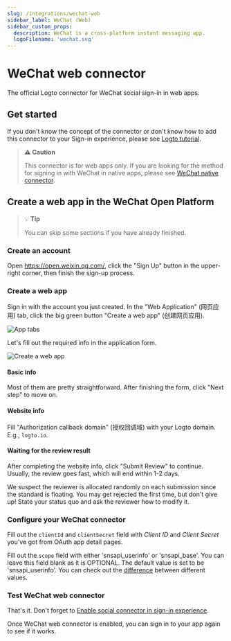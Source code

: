 ```yaml
---
slug: /integrations/wechat-web
sidebar_label: WeChat (Web)
sidebar_custom_props:
  description: WeChat is a cross-platform instant messaging app.
  logoFilename: 'wechat.svg'
---
```



<GuideTip />

# WeChat web connector

The official Logto connector for WeChat social sign-in in web apps.

## Get started

If you don't know the concept of the connector or don't know how to add this connector to your Sign-in experience, please see [Logto tutorial](/connectors/social-connectors).

> **⚠️ Caution**
>
> This connector is for web apps only. If you are looking for the method for signing in with WeChat in native apps, please see [WeChat native connector](/integrations/wechat-native).

## Create a web app in the WeChat Open Platform

> 💡 **Tip**
>
> You can skip some sections if you have already finished.

### Create an account

Open https://open.weixin.qq.com/, click the "Sign Up" button in the upper-right corner, then finish the sign-up process.

### Create a web app

Sign in with the account you just created. In the "Web Application" (网页应用) tab, click the big green button "Create a web app" (创建网页应用).

![App tabs](./assets/app-tabs.png)

Let's fill out the required info in the application form.

![Create a web app](./assets/create-web-app.png)

#### Basic info

Most of them are pretty straightforward. After finishing the form, click "Next step" to move on.

#### Website info

Fill "Authorization callback domain" (授权回调域) with your Logto domain. E.g., `logto.io`.

#### Waiting for the review result

After completing the website info, click "Submit Review" to continue. Usually, the review goes fast, which will end within 1-2 days.

We suspect the reviewer is allocated randomly on each submission since the standard is floating. You may get rejected the first time, but don't give up! State your status quo and ask the reviewer how to modify it.

### Configure your WeChat connector

Fill out the `clientId` and `clientSecret` field with _Client ID_ and _Client Secret_ you've got from OAuth app detail pages.

Fill out the `scope` field with either 'snsapi_userinfo' or 'snsapi_base'. You can leave this field blank as it is OPTIONAL. The default value is set to be 'snsapi_userinfo'. You can check out the [difference](https://developers.weixin.qq.com/doc/offiaccount/OA_Web_Apps/Wechat_webpage_authorization.html) between different values.

### Test WeChat web connector

That's it. Don't forget to [Enable social connector in sign-in experience](/connectors/social-connectors/#enable-social-sign-in).

Once WeChat web connector is enabled, you can sign in to your app again to see if it works.
